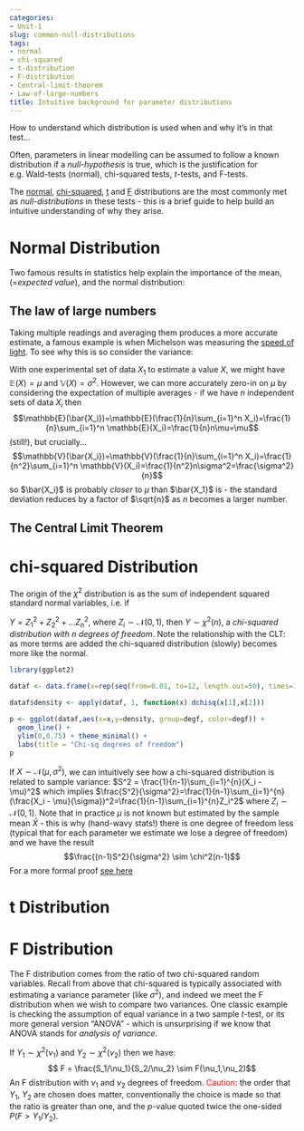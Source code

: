 ```yaml
---
categories:
- Unit-1
slug: common-null-distributions
tags:
- normal
- chi-squared
- t-distribution
- F-distribution
- Central-limit-theorem
- Law-of-large-numbers
title: Intuitive background for parameter distributions
---
```

How to understand which distribution is used when and why it's in that test...

Often, parameters in linear modelling can be assumed to follow a known distribution if a *null-hypothesis* is true, which is the justification for e.g. Wald-tests (normal), chi-squared tests, $t$-tests, and F-tests. 

The [normal](#normal-link), [chi-squared](#chi-link), [t](#t-link) and [F](#F-link) distributions are the most commonly met as *null-distributions* in these tests - this is a brief guide to help build an intuitive understanding of why they arise.

# Normal Distribution {#normal-link}

Two famous results in statistics help explain the importance of the mean, (=*expected value*), and the normal distribution:

## The law of large numbers

Taking multiple readings and averaging them produces a more accurate estimate, a famous example is when Michelson was measuring the [speed of light](https://en.wikipedia.org/wiki/Albert_A._Michelson#Speed_of_light).  To see why this is so consider the variance:

With one experimental set of data ${X_1}$ to estimate a value $X$,  we might have $\mathbb{E}(X)=\mu$ and $\mathbb{V}(X)=\sigma^2$.
However, we can more accurately zero-in on $\mu$ by considering the expectation  of multiple averages - if we have $n$ independent sets of data ${X_i}$ then $$\mathbb{E}(\bar{X_i})=\mathbb{E}(\frac{1}{n}\sum_{i=1}^n X_i)=\frac{1}{n}\sum_{i=1}^n \mathbb{E}(X_i)=\frac{1}{n}n\mu=\mu$$ (still!), but crucially...
$$\mathbb{V}(\bar{X_i})=\mathbb{V}(\frac{1}{n}\sum_{i=1}^n X_i)=\frac{1}{n^2}\sum_{i=1}^n \mathbb{V}(X_i)=\frac{1}{n^2}n\sigma^2=\frac{\sigma^2}{n}$$ so $\bar{X_i}$ is probably *closer* to $\mu$ than $\bar{X_1}$ is - the standard deviation reduces by a factor of $\sqrt{n}$ as $n$ becomes a larger number.

## The Central Limit Theorem



# chi-squared Distribution {#chi-link}

The origin of the $\chi^2$ distribution is as the sum of independent squared standard normal variables, i.e. if

$Y = Z_1^2 + Z_2^2 + \dots Z_n^2$, where $Z_i \sim \mathcal{N}(0,1)$, then $Y \sim \chi^2(n)$, a *chi-squared distribution with $n$ degrees of freedom*.  Note the relationship with the CLT: as more terms are added the chi-squared distribution (slowly) becomes more like the normal. 

```r
library(ggplot2)

dataf <- data.frame(x=rep(seq(from=0.01, to=12, length.out=50), times=12), degf=rep(1:12, each=50)) 
  
dataf$density <- apply(dataf, 1, function(x) dchisq(x[1],x[2]))

p <- ggplot(dataf,aes(x=x,y=density, group=degf, color=degf)) +
  geom_line() +
  ylim(0,0.75) + theme_minimal() +
  labs(title = "Chi-sq degrees of freedom")
p
```


If $X \sim \mathcal{N}(\mu,\sigma^2)$, we can intuitively see how a chi-squared distribution is related to sample variance: 
$S^2 = \frac{1}{n-1}\sum_{i=1}^{n}(X_i - \mu)^2$ which implies $\frac{S^2}{\sigma^2}=\frac{1}{n-1}\sum_{i=1}^{n}(\frac{X_i - \mu}{\sigma})^2=\frac{1}{n-1}\sum_{i=1}^{n}Z_i^2$ where $Z_i \sim \mathcal{N}(0,1)$.  Note that in practice $\mu$ is not known but estimated by the sample mean $\bar{X}$ - this is why (hand-wavy stats!) there is one degree of freedom less (typical that for each parameter we estimate we lose a degree of freedom) and we have the result $$\frac{(n-1)S^2}{\sigma^2} \sim \chi^2(n-1)$$
For a more formal proof [see here](https://online.stat.psu.edu/stat414/lesson/26/26.3)





# t Distribution {#t-link}


# F Distribution {#F-link}

The F distribution comes from the ratio of two chi-squared random variables.  Recall from above that chi-squared is typically associated with estimating a variance parameter (like $\sigma^2$), and indeed we meet the F distribution when we wish to compare two variances.  One classic example is checking the assumption of equal variance in a two sample $t$-test, or its more general version "ANOVA" - which is unsurprising if we know that ANOVA stands for *analysis of variance*.

If $Y_1 \sim \chi^2(\nu_1)$ and $Y_2 \sim \chi^2(\nu_2)$ then we have: 
$$ F = \frac{S_1/\nu_1}{S_2/\nu_2} \sim F(\nu_1,\nu_2)$$ An F distribution with $\nu_1$ and $\nu_2$ degrees of freedom. 
<span style="color: red;">Caution</span>: the order that $Y_1$, $Y_2$ are chosen does matter, conventionally the choice is made so that the ratio is greater than one, and the $p$-value quoted twice the one-sided $P(F>Y_1/Y_2)$.







